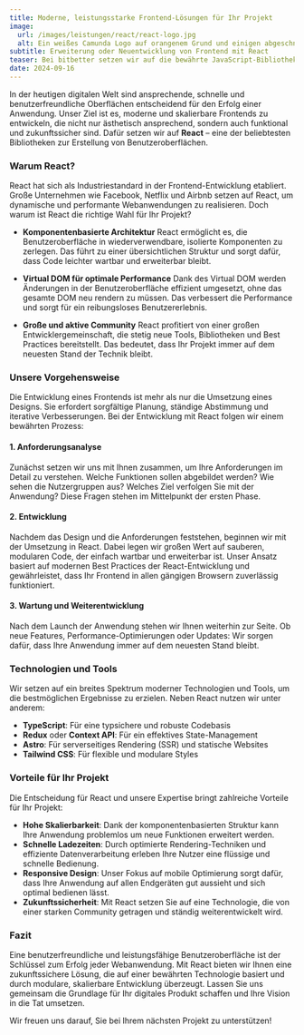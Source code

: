 ```yaml
---
title: Moderne, leistungsstarke Frontend-Lösungen für Ihr Projekt
image:
  url: /images/leistungen/react/react-logo.jpg
  alt: Ein weißes Camunda Logo auf orangenem Grund und einigen abgeschnittenen Elementen aus einem BPMN-Diagramm
subtitle: Erweiterung oder Neuentwicklung von Frontend mit React
teaser: Bei bitbetter setzen wir auf die bewährte JavaScript-Bibliothek React, um leistungsstarke und skalierbare Webanwendungen für Ihr Unternehmen zu entwickeln. Unser Fokus liegt darauf, moderne, benutzerfreundliche Interfaces zu schaffen, die nicht nur überzeugen, sondern auch langfristig wartbar und erweiterbar sind. Mit unserem erfahrenen Team bieten wir Ihnen eine maßgeschneiderte Lösung, die genau auf Ihre Anforderungen abgestimmt ist – von der ersten Analyse bis hin zur kontinuierlichen Weiterentwicklung.
date: 2024-09-16
---
```


In der heutigen digitalen Welt sind ansprechende, schnelle und benutzerfreundliche Oberflächen entscheidend für den Erfolg einer Anwendung. Unser Ziel ist es, moderne und skalierbare Frontends zu entwickeln, die nicht nur ästhetisch ansprechend, sondern auch funktional und zukunftssicher sind. Dafür setzen wir auf **React** – eine der beliebtesten Bibliotheken zur Erstellung von Benutzeroberflächen.

### Warum React?

React hat sich als Industriestandard in der Frontend-Entwicklung etabliert. Große Unternehmen wie Facebook, Netflix und Airbnb setzen auf React, um dynamische und performante Webanwendungen zu realisieren. Doch warum ist React die richtige Wahl für Ihr Projekt?

- **Komponentenbasierte Architektur**
  React ermöglicht es, die Benutzeroberfläche in wiederverwendbare, isolierte Komponenten zu zerlegen. Das führt zu einer übersichtlichen Struktur und sorgt dafür, dass Code leichter wartbar und erweiterbar bleibt.

- **Virtual DOM für optimale Performance**
  Dank des Virtual DOM werden Änderungen in der Benutzeroberfläche effizient umgesetzt, ohne das gesamte DOM neu rendern zu müssen. Das verbessert die Performance und sorgt für ein reibungsloses Benutzererlebnis.

- **Große und aktive Community**
  React profitiert von einer großen Entwicklergemeinschaft, die stetig neue Tools, Bibliotheken und Best Practices bereitstellt. Das bedeutet, dass Ihr Projekt immer auf dem neuesten Stand der Technik bleibt.

### Unsere Vorgehensweise

Die Entwicklung eines Frontends ist mehr als nur die Umsetzung eines Designs. Sie erfordert sorgfältige Planung, ständige Abstimmung und iterative Verbesserungen. Bei der Entwicklung mit React folgen wir einem bewährten Prozess:

#### 1. **Anforderungsanalyse**
Zunächst setzen wir uns mit Ihnen zusammen, um Ihre Anforderungen im Detail zu verstehen. Welche Funktionen sollen abgebildet werden? Wie sehen die Nutzergruppen aus? Welches Ziel verfolgen Sie mit der Anwendung? Diese Fragen stehen im Mittelpunkt der ersten Phase.

#### 2. **Entwicklung**
Nachdem das Design und die Anforderungen feststehen, beginnen wir mit der Umsetzung in React. Dabei legen wir großen Wert auf sauberen, modularen Code, der einfach wartbar und erweiterbar ist. Unser Ansatz basiert auf modernen Best Practices der React-Entwicklung und gewährleistet, dass Ihr Frontend in allen gängigen Browsern zuverlässig funktioniert.
#### 3. **Wartung und Weiterentwicklung**
Nach dem Launch der Anwendung stehen wir Ihnen weiterhin zur Seite. Ob neue Features, Performance-Optimierungen oder Updates: Wir sorgen dafür, dass Ihre Anwendung immer auf dem neuesten Stand bleibt.


### Technologien und Tools

Wir setzen auf ein breites Spektrum moderner Technologien und Tools, um die bestmöglichen Ergebnisse zu erzielen. Neben React nutzen wir unter anderem:

- **TypeScript**: Für eine typsichere und robuste Codebasis
- **Redux** oder **Context API**: Für ein effektives State-Management
- **Astro**: Für serverseitiges Rendering (SSR) und statische Websites
- **Tailwind CSS**: Für flexible und modulare Styles

### Vorteile für Ihr Projekt

Die Entscheidung für React und unsere Expertise bringt zahlreiche Vorteile für Ihr Projekt:

- **Hohe Skalierbarkeit**: Dank der komponentenbasierten Struktur kann Ihre Anwendung problemlos um neue Funktionen erweitert werden.
- **Schnelle Ladezeiten**: Durch optimierte Rendering-Techniken und effiziente Datenverarbeitung erleben Ihre Nutzer eine flüssige und schnelle Bedienung.
- **Responsive Design**: Unser Fokus auf mobile Optimierung sorgt dafür, dass Ihre Anwendung auf allen Endgeräten gut aussieht und sich optimal bedienen lässt.
- **Zukunftssicherheit**: Mit React setzen Sie auf eine Technologie, die von einer starken Community getragen und ständig weiterentwickelt wird.

### Fazit

Eine benutzerfreundliche und leistungsfähige Benutzeroberfläche ist der Schlüssel zum Erfolg jeder Webanwendung. Mit React bieten wir Ihnen eine zukunftssichere Lösung, die auf einer bewährten Technologie basiert und durch modulare, skalierbare Entwicklung überzeugt. Lassen Sie uns gemeinsam die Grundlage für Ihr digitales Produkt schaffen und Ihre Vision in die Tat umsetzen.

Wir freuen uns darauf, Sie bei Ihrem nächsten Projekt zu unterstützen!

<div class="flex gap-4 not-prose items-center justify-center">
  <LinkButton
    variant={'dark'}
    caption={"Gespräch buchen"}
    dark={true}
    href={'https://cal.bitbetter.de/team/bitbetter/paperless-ngx'}
    newTab={true}
  />
  <LinkButton
    variant="grey"
    caption={"E-Mail schreiben"}
    href={'mailto:info@bitbetter.de'}
  />
</div>

